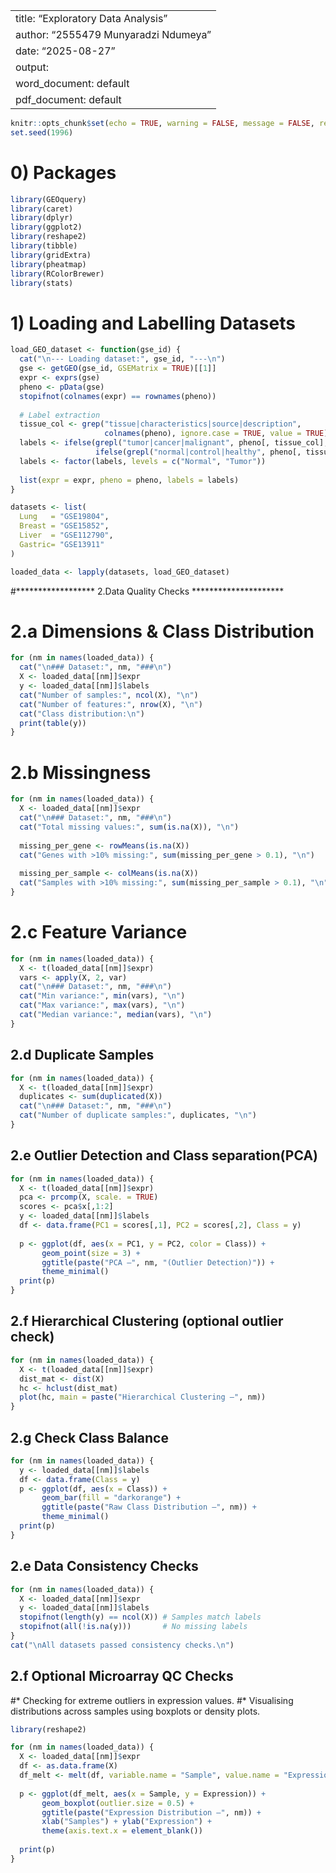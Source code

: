
---
title: "Exploratory Data Analysis"
author: "2555479 Munyaradzi Ndumeya"
date: "2025-08-27"
output:
  word_document: default
  pdf_document: default
---

```{r setup, include=FALSE}
knitr::opts_chunk$set(echo = TRUE, warning = FALSE, message = FALSE, results = 'hold')
set.seed(1996)
```

# 0) Packages

```{r libraries}
library(GEOquery)
library(caret)
library(dplyr)
library(ggplot2)
library(reshape2)
library(tibble)
library(gridExtra)
library(pheatmap)
library(RColorBrewer)
library(stats)
```

# 1) Loading and Labelling Datasets

```{r load_datasets}
load_GEO_dataset <- function(gse_id) {
  cat("\n--- Loading dataset:", gse_id, "---\n")
  gse <- getGEO(gse_id, GSEMatrix = TRUE)[[1]]
  expr <- exprs(gse)   
  pheno <- pData(gse)  
  stopifnot(colnames(expr) == rownames(pheno))
  
  # Label extraction
  tissue_col <- grep("tissue|characteristics|source|description", 
                     colnames(pheno), ignore.case = TRUE, value = TRUE)[1]
  labels <- ifelse(grepl("tumor|cancer|malignant", pheno[, tissue_col], ignore.case = TRUE), "Tumor",
                   ifelse(grepl("normal|control|healthy", pheno[, tissue_col], ignore.case = TRUE), "Normal", NA))
  labels <- factor(labels, levels = c("Normal", "Tumor"))
  
  list(expr = expr, pheno = pheno, labels = labels)
}

datasets <- list(
  Lung   = "GSE19804",
  Breast = "GSE15852",
  Liver  = "GSE112790",
  Gastric= "GSE13911"
)

loaded_data <- lapply(datasets, load_GEO_dataset)
```

 
#******************          2.Data Quality Checks         *********************

#  2.a Dimensions & Class Distribution

```{r qc_dimensions}
for (nm in names(loaded_data)) {
  cat("\n### Dataset:", nm, "###\n")
  X <- loaded_data[[nm]]$expr
  y <- loaded_data[[nm]]$labels
  cat("Number of samples:", ncol(X), "\n")
  cat("Number of features:", nrow(X), "\n")
  cat("Class distribution:\n")
  print(table(y))
}
```


#  2.b Missingness

```{r qc_missing}
for (nm in names(loaded_data)) {
  X <- loaded_data[[nm]]$expr
  cat("\n### Dataset:", nm, "###\n")
  cat("Total missing values:", sum(is.na(X)), "\n")
  
  missing_per_gene <- rowMeans(is.na(X))
  cat("Genes with >10% missing:", sum(missing_per_gene > 0.1), "\n")
  
  missing_per_sample <- colMeans(is.na(X))
  cat("Samples with >10% missing:", sum(missing_per_sample > 0.1), "\n")
}
```


# 2.c Feature Variance

```{r qc_variance}
for (nm in names(loaded_data)) {
  X <- t(loaded_data[[nm]]$expr)
  vars <- apply(X, 2, var)
  cat("\n### Dataset:", nm, "###\n")
  cat("Min variance:", min(vars), "\n")
  cat("Max variance:", max(vars), "\n")
  cat("Median variance:", median(vars), "\n")
}
```


## 2.d Duplicate Samples

```{r qc_duplicates}
for (nm in names(loaded_data)) {
  X <- t(loaded_data[[nm]]$expr)
  duplicates <- sum(duplicated(X))
  cat("\n### Dataset:", nm, "###\n")
  cat("Number of duplicate samples:", duplicates, "\n")
}
```


## 2.e Outlier Detection and Class separation(PCA)

```{r qc_outliers_pca}
for (nm in names(loaded_data)) {
  X <- t(loaded_data[[nm]]$expr)
  pca <- prcomp(X, scale. = TRUE)
  scores <- pca$x[,1:2]
  y <- loaded_data[[nm]]$labels
  df <- data.frame(PC1 = scores[,1], PC2 = scores[,2], Class = y)
  
  p <- ggplot(df, aes(x = PC1, y = PC2, color = Class)) +
       geom_point(size = 3) +
       ggtitle(paste("PCA —", nm, "(Outlier Detection)")) +
       theme_minimal()
  print(p)
}
```


## 2.f Hierarchical Clustering (optional outlier check)

```{r qc_hclust}
for (nm in names(loaded_data)) {
  X <- t(loaded_data[[nm]]$expr)
  dist_mat <- dist(X)
  hc <- hclust(dist_mat)
  plot(hc, main = paste("Hierarchical Clustering —", nm))
}
```


## 2.g Check Class Balance

```{r qc_class_balance}
for (nm in names(loaded_data)) {
  y <- loaded_data[[nm]]$labels
  df <- data.frame(Class = y)
  p <- ggplot(df, aes(x = Class)) +
       geom_bar(fill = "darkorange") +
       ggtitle(paste("Raw Class Distribution —", nm)) +
       theme_minimal()
  print(p)
}
```


## 2.e Data Consistency Checks

```{r qc_consistency}
for (nm in names(loaded_data)) {
  X <- loaded_data[[nm]]$expr
  y <- loaded_data[[nm]]$labels
  stopifnot(length(y) == ncol(X)) # Samples match labels
  stopifnot(all(!is.na(y)))       # No missing labels
}
cat("\nAll datasets passed consistency checks.\n")
```


## 2.f Optional Microarray QC Checks

#* Checking for extreme outliers in expression values.
#* Visualising distributions across samples using boxplots or density plots.

```{r qc_boxplots}
library(reshape2)

for (nm in names(loaded_data)) {
  X <- loaded_data[[nm]]$expr
  df <- as.data.frame(X)
  df_melt <- melt(df, variable.name = "Sample", value.name = "Expression")
  
  p <- ggplot(df_melt, aes(x = Sample, y = Expression)) +
       geom_boxplot(outlier.size = 0.5) +
       ggtitle(paste("Expression Distribution —", nm)) +
       xlab("Samples") + ylab("Expression") +
       theme(axis.text.x = element_blank())
  
  print(p)
}
```

